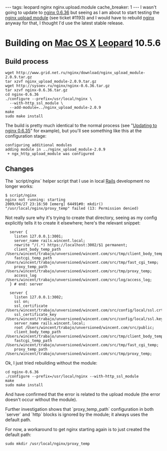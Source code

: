 ---
tags: leopard nginx nginx.upload.module
cache_breaker: 1
---
I wasn't going to update to [[nginx 0.6.36]] but seeing as I am about to start testing the [[nginx upload module]] (see ticket #1193) and I would have to rebuild [[nginx]] anyway for that, I thought I'd use the latest stable release.

= Building on [[Mac OS X]] [[Leopard]] 10.5.6 =

== Build process ==

<pre>wget http://www.grid.net.ru/nginx/download/nginx_upload_module-2.0.9.tar.gz
tar xzvf nginx_upload_module-2.0.9.tar.gz 
wget http://sysoev.ru/nginx/nginx-0.6.36.tar.gz
tar xzvf nginx-0.6.36.tar.gz
cd nginx-0.6.36
./configure --prefix=/usr/local/nginx \
  --with-http_ssl_module \
  --add-module=../nginx_upload_module-2.0.9
make
sudo make install</pre>

The build is pretty much identical to the normal process (see "[[Updating to nginx 0.6.35]]" for example), but you'll see something like this at the configuration stage:

<pre>configuring additional modules
adding module in ../nginx_upload_module-2.0.9
 + ngx_http_upload_module was configured</pre>

== Changes ==

The `script/nginx` helper script that I use in local [[Rails]] development no longer works:

<pre>$ script/nginx
nginx not running: starting
2009/04/27 23:16:50 [emerg] 64491#0: mkdir() "/usr/local/nginx/proxy_temp" failed (13: Permission denied)</pre>

Not really sure why it's trying to create that directory, seeing as my config explicitly tells it to create it elsewhere; here's the relevant snippet:

<pre>  server {
    listen 127.0.0.1:3001;
    server_name rails.wincent.local;
    rewrite ^/(.*) https://localhost:3002/$1 permanent;
    client_body_temp_path /Users/wincent/trabajo/unversioned/wincent.com/src/tmp/client_body_temp;
    fastcgi_temp_path /Users/wincent/trabajo/unversioned/wincent.com/src/tmp/fast_cgi_temp;
    proxy_temp_path /Users/wincent/trabajo/unversioned/wincent.com/src/tmp/proxy_temp;
    access_log /Users/wincent/trabajo/unversioned/wincent.com/src/log/access_log;
  } # end: server

  server {
    listen 127.0.0.1:3002;
    ssl on;
    ssl_certificate /Users/wincent/trabajo/unversioned/wincent.com/src/config/local/ssl.crt;
    ssl_certificate_key /Users/wincent/trabajo/unversioned/wincent.com/src/config/local/ssl.key;
    server_name rails.wincent.local;
    root /Users/wincent/trabajo/unversioned/wincent.com/src/public;
    client_body_temp_path /Users/wincent/trabajo/unversioned/wincent.com/src/tmp/client_body_temp;
    fastcgi_temp_path /Users/wincent/trabajo/unversioned/wincent.com/src/tmp/fast_cgi_temp;
    proxy_temp_path /Users/wincent/trabajo/unversioned/wincent.com/src/tmp/proxy_temp;</pre>

Ok, I just tried rebuilding without the module:

<pre>cd nginx-0.6.36
./configure --prefix=/usr/local/nginx --with-http_ssl_module
make
sudo make install</pre>

And have confirmed that the error is related to the upload module (the error doesn't occur without the module).

Further investigation shows that `proxy_temp_path` configuration in both `server` and `http` blocks is ignored by the module; it always uses the default path.

For now, a workaround to get nginx starting again is to just created the default path:

 sudo mkdir /usr/local/nginx/proxy_temp
